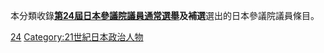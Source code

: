 {{日本參議院議員 (按屆別分類)}}

本分類收錄'''[[第24屆日本參議院議員通常選舉|第24屆日本參議院議員通常選舉]]及補選'''選出的日本參議院議員條目。

[[Category:各屆別日本參議院議員|24]]
[[Category:21世紀日本政治人物|Category:21世紀日本政治人物]]